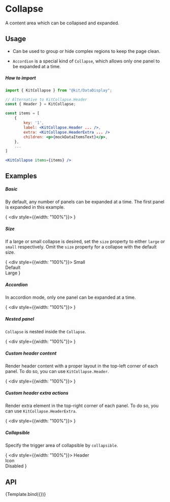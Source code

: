 
<Meta
    title="Design System/DataDisplay/Collapse"
    argTypes={CollapseArgTypes}
/>

# Collapse

A content area which can be collapsed and expanded.

## Usage

- Can be used to group or hide complex regions to keep the page clean.

- `Accordion` is a special kind of `Collapse`, which allows only one panel to be expanded at a time.

##### How to import
```jsx
import { KitCollapse } from "@kit/DataDisplay";

// Alternative to KitCollapse.Header
const { Header } = KitCollapse;

const items = [
    {
        key: '1',
        label: <KitCollapse.Header ... />,
        extra: <KitCollapse.HeaderExtra ... />
        children: <p>{mockDataItemsText}</p>,
    },
    ...
]

<KitCollapse items={items} />
```

## Examples

##### Basic

By default, any number of panels can be expanded at a time. The first panel is expanded in this example.

{
<Canvas withSource="none">
    <Fragment>
        <div style={{width: "100%"}}>
            <KitCollapse
                items={mockData.items.default}
                defaultActiveKey={mockData.items.defaultActiveKey}
            />
        </div>
    </Fragment>
</Canvas>
}

##### Size

If a large or small collapse is desired, set the `size` property to either `large` or `small` respectively. Omit the `size` property for a collapse with the default size.

{
<Canvas withSource="none">
    <Fragment>
        <div style={{width: "100%"}}>
            <KitDivider orientation="left">Small</KitDivider>
            <KitCollapse
                size="small"
                items={mockData.items.light}
            />
            <br/>
            <KitDivider orientation="left">Default</KitDivider>
            <KitCollapse
                items={mockData.items.light}
            />
            <br/>
            <KitDivider orientation="left">Large</KitDivider>
            <KitCollapse
                size="large"
                items={mockData.items.light}
            />
        </div>
    </Fragment>
</Canvas>
}

##### Accordion

In accordion mode, only one panel can be expanded at a time.

{
<Canvas withSource="none">
    <Fragment>
        <div style={{width: "100%"}}>
            <KitCollapse
                items={mockData.items.default}
                accordion
            />
        </div>
    </Fragment>
</Canvas>
}

##### Nested panel

`Collapse` is nested inside the `Collapse`.

{
<Canvas withSource="none">
    <Fragment>
        <div style={{width: "100%"}}>
            <KitCollapse
                items={mockData.items.nested}
            />
        </div>
    </Fragment>
</Canvas>
}

##### Custom header content

Render header content with a proper layout in the top-left corner of each panel. To do so, you can use `KitCollapse.Header`.

{
<Canvas withSource="none">
    <Fragment>
        <div style={{width: "100%"}}>
            <KitCollapse
                items={mockData.items.customHeader}
            />
        </div>
    </Fragment>
</Canvas>
}

##### Custom header extra actions

Render extra element in the top-right corner of each panel. To do so, you can use `KitCollapse.HeaderExtra`.

{
<Canvas withSource="none">
    <Fragment>
        <div style={{width: "100%"}}>
            <KitCollapse
                items={mockData.items.extra}
            />
        </div>
    </Fragment>
</Canvas>
}


##### Collapsible

Specify the trigger area of collapsible by `collapsible`.

{
<Canvas withSource="none">
    <Fragment>
        <div style={{width: "100%"}}>
            <KitDivider orientation="left">Header</KitDivider>
            <KitCollapse
                collapsible="header"
                items={mockData.items.light}
            />
            <br/>
            <KitDivider orientation="left">Icon</KitDivider>
            <KitCollapse
                collapsible="icon"
                items={mockData.items.light}
            />
            <br/>
            <KitDivider orientation="left">Disabled</KitDivider>
            <KitCollapse
                collapsible="disabled"
                items={mockData.items.light}
            />
        </div>
    </Fragment>
</Canvas>
}

## API

<Canvas>
    <Story name="Collapse">{Template.bind({})}</Story>
</Canvas>

<Controls story="Collapse" />